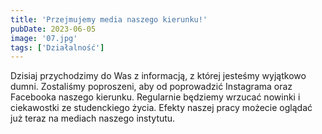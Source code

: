 ```yaml
---
title: 'Przejmujemy media naszego kierunku!'
pubDate: 2023-06-05
image: '07.jpg'
tags: ['Działalność']
---
```


Dzisiaj przychodzimy do Was z informacją, z której jesteśmy wyjątkowo dumni. Zostaliśmy poproszeni, aby od poprowadzić Instagrama oraz Facebooka naszego kierunku. Regularnie będziemy wrzucać nowinki i ciekawostki ze studenckiego życia. Efekty naszej pracy możecie oglądać już teraz na mediach naszego instytutu. 